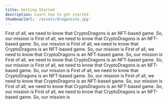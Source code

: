 ```yaml
---
title: Getting Started
description: Learn how to get started
thumbnailUrl: '/assets/dragonsito.jpg'
---
```



First of all, we need to know that CryptoDragons is an NFT-based game.
So, our mission is 
First of all, we need to know that CryptoDragons is an NFT-based game.
So, our mission is 
First of all, we need to know that CryptoDragons is an NFT-based game.
So, our mission is 
First of all, we need to know that CryptoDragons is an NFT-based game.
So, our mission is 
First of all, we need to know that CryptoDragons is an NFT-based game.
So, our mission is 
First of all, we need to know that CryptoDragons is an NFT-based game.
So, our mission is 
First of all, we need to know that CryptoDragons is an NFT-based game.
So, our mission is 
First of all, we need to know that CryptoDragons is an NFT-based game.
So, our mission is 
First of all, we need to know that CryptoDragons is an NFT-based game.
So, our mission is 
First of all, we need to know that CryptoDragons is an NFT-based game.
So, our mission is 